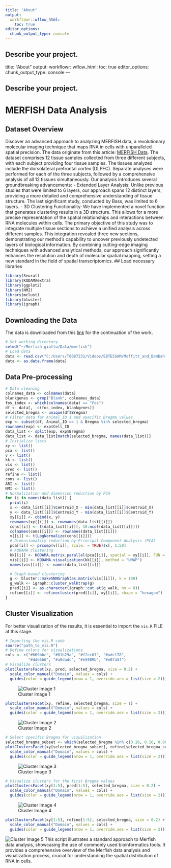 ```yaml
---
title: "About"
output:
  workflowr::wflow_html:
    toc: true
editor_options:
  chunk_output_type: console
---
```


Describe your project.
---
title: "About"
output:
  workflowr::wflow_html:
    toc: true
editor_options:
  chunk_output_type: console
---

Describe your project.
---

# MERFISH Data Analysis

## Dataset Overview

Discover an advanced approach to analyzing MERFISH data, a revolutionary molecular imaging technique that maps RNA in cells with unparalleled spatial precision. The data originate from this article: [MERFISH Data](https://datadryad.org/stash/dataset/doi:10.5061/dryad.8t8s248). The dataset comprises 12 tissue samples collected from three different subjects, with each subject providing four tissue samples. The tissues analyzed include the dorsolateral prefrontal cortex (DLPFC). Separate analyses were performed for each of the three subjects, followed by a comprehensive analysis of all 12 tissues simultaneously.
Our analysis introduces several groundbreaking advancements:
- Extended Layer Analysis: Unlike previous studies that were limited to 6 layers, our approach spans 12 distinct layers, providing a more detailed and comprehensive understanding of tissue structure. The last significant study, conducted by Bass, was limited to 6 layers.
- 3D Clustering Functionality: We have implemented a novel function that generates clustering results in a 3D structure. This allows for a more precise representation of the spatial relationships and interactions between RNA molecules within cells.
The primary objective of this study was to integrate multiple tissue sections to achieve a unified analysis across different samples. This integration revealed three new sections, demonstrating our method's capability to uncover previously undetected layers of biological information.
By combining cutting-edge imaging techniques with advanced analytical methods, our approach significantly enhances the resolution and depth of molecular spatial mapping, setting a new standard in the field of spatial transcriptomics.
## Load necessary libraries
```r
library(Seurat)
library(KODAMAextra)
library(ggplot2)
library(NMI)
library(mclust)
library(bluster)
library(igraph)
```
## Downloading the Data
The data is downloaded from this [link](https://datadryad.org/stash/dataset/doi:10.5061/dryad.8t8s248) for the continuation of the work.
```r
# Set working directory
setwd("~/Merfish giotto/Data/merfish")
# Load data
data <- read.csv("C:/Users/T0087231/Videos/EBTESSAM/Moffitt_and_Bambah-Mukku_et_al_merfish_all_cells.csv")
data <- as.data.frame(data)
```
## Data Pre-processing
```r
# Data cleaning
colnames_data <- colnames(data)
blankgenes <- grep("Blank", colnames_data)
fos_index <- which(colnames(data) == "Fos")
df <- data[, -c(fos_index, blankgenes)]
selected_bregma <- unique(df$Bregma)
# Filter data for Animal_ID 1 and specific Bregma values
exp <- subset(df, Animal_ID == 1 & Bregma %in% selected_bregma)
rownames(exp) <- exp$Cell_ID
data_list <- split(exp, exp$Bregma)
data_list <- data_list[match(selected_bregma, names(data_list))]
# Initialize lists
xy <- list()
pca <- list()
v <- list()
kk <- list()
vis <- list()
pred <- list()
refine <- list()
cons <- list()
ARI <- list()
NMI <- list()
# Normalization and dimension reduction by PCA
for (i in names(data_list)) {
  print(i)
  x <- data_list[[i]]$Centroid_X - min(data_list[[i]]$Centroid_X)
  y <- data_list[[i]]$Centroid_Y - min(data_list[[i]]$Centroid_Y)
  xy[[i]] <- cbind(x, y)
  rownames(xy[[i]]) <- rownames(data_list[[i]])
  cons[[i]] <- t(data_list[[i]][, 10:ncol(data_list[[i]])])
  colnames(cons[[i]]) <- rownames(data_list[[i]])
  v[[i]] <- t(LogNormalize(cons[[i]]))
  # Dimensionality reduction by Principal Component Analysis (PCA)
  pca[[i]] <- prcomp(v[[i]], scale. = TRUE)$x[, 1:50]
  # KODAMA clustering
  kk[[i]] <- KODAMA.matrix.parallel(pca[[i]], spatial = xy[[i]], FUN = "PLS", landmarks = 10000, n.cores = 4)
  vis[[i]] <- KODAMA.visualization(kk[[i]], method = "UMAP")
  names(vis[[i]]) <- names(data_list[[i]])

  # Graph-based clustering
  g <- bluster::makeSNNGraph(as.matrix(vis[[i]]), k = 100)
  g_walk <- igraph::cluster_walktrap(g)
  pred[[i]] <- as.character(igraph::cut_at(g_walk, no = 8))
  refine[[i]] <- refinecluster(pred[[i]], xy[[i]], shape = "hexagon")
}
```
## Cluster Visualization
For better visualization of the results, it is essential to import the `vis.R` FILE at this stage.
```r
# Importing the vis.R code
source("path_to_vis.R")
# Define colors for visualizations
cols <- c("#669bbc", "#81b29a", "#f2cc8f", "#adc178",
          "#dde5b6", "#a8dadc", "#e5989b", "#e07a5f")
# Visualize clusters
plotClustersFacet(xy, pred, selected_bregma, size = 0.2) +
  scale_color_manual("Domain", values = cols) +
  guides(color = guide_legend(nrow = 1, override.aes = list(size = 2)))
```
![Cluster Image 1](https://gist.github.com/assets/168087487/f58086ea-d11b-4498-a4f6-fa42011c75c6)
```r
plotClustersFacet(xy, refine, selected_bregma, size = 1) +
  scale_color_manual("Domain", values = cols) +
  guides(color = guide_legend(nrow = 1, override.aes = list(size = 2)))
```
![Cluster Image 2](https://gist.github.com/assets/168087487/75db64f0-c96f-426c-87f4-fdfee32d8c73)
```r
# Select specific Bregma for visualization
selected_bregma_subset <- which(selected_bregma %in% c(0.26, 0.16, 0.06, -0.04, -0.14, -0.24))
plotClustersFacet(xy[selected_bregma_subset], refine[selected_bregma_subset], selected_bregma[selected_bregma_subset], size = 0.2) +
  scale_color_manual("Domain", values = cols) +
  guides(color = guide_legend(nrow = 1, override.aes = list(size = 2)))
```
![Cluster Image 3](https://gist.github.com/assets/168087487/4ce6958f-3f54-4c09-914a-b3667b7ec905)
```r
# Visualize clusters for the first Bregma values
plotClustersFacet(xy[1:5], pred[1:5], selected_bregma, size = 0.2) +
  scale_color_manual("Domain", values = cols) +
  guides(color = guide_legend(nrow = 1, override.aes = list(size = 2)))
```
![Cluster Image 4](https://gist.github.com/assets/168087487/c8ffc1a2-ec77-44ed-b659-2a05c5589427)
```r
plotClustersFacet(xy[1:5], refine[1:5], selected_bregma, size = 0.2) +
  scale_color_manual("Domain", values = cols) +
  guides(color = guide_legend(nrow = 1, override.aes = list(size = 2)))
```
![Cluster Image 5](https://gist.github.com/assets/168087487/36d39921-9e00-48eb-8e7b-55a2546b291a)
This script illustrates a standard approach to Merfish data analysis, showcasing the use of commonly used bioinformatics tools. It provides a comprehensive overview of the Merfish data analysis and visualization process, crucial for understanding the spatial distribution of RNA in cells.


